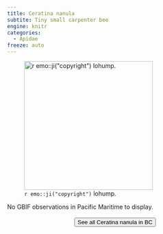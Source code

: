 ```yaml
---
title: Ceratina nanula
subtite: Tiny small carpenter bee
engine: knitr
categories:
  - Apidae
freeze: auto
---
```

![`r emo::ji("copyright")` lohump.](https://inaturalist-open-data.s3.amazonaws.com/photos/157800012/medium.jpg){height=300}



No GBIF observations in Pacific Maritime to display.
<br><br>
<center>


<a href="https://inaturalist.ca/observations?place_id=7085&subview=map&taxon_id=309463"><button type="button" class="btn btn-secondary">See all Ceratina nanula in BC <i class="fa-solid fa-arrow-up-right-from-square"></i> </button></a>
</center>
